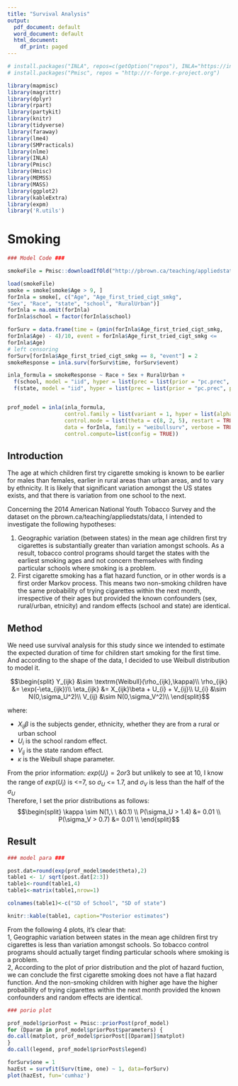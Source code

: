 ```yaml
---
title: "Survival Analysis"
output:
  pdf_document: default
  word_document: default
  html_document:
    df_print: paged
---
```


```r
# install.packages("INLA", repos=c(getOption("repos"), INLA="https://inla.r-inla-download.org/R/testing"), dep=TRUE)
# install.packages("Pmisc", repos = "http://r-forge.r-project.org")

library(mapmisc)
library(magrittr)    
library(dplyr)         
library(rpart)
library(partykit)
library(knitr)
library(tidyverse)
library(faraway)
library(lme4)      
library(SMPracticals)  
library(nlme)
library(INLA)
library(Pmisc)
library(Hmisc)
library(MEMSS)
library(MASS)
library(ggplot2)
library(kableExtra)
library(expm)
library('R.utils')
```

# Smoking

```r

### Model Code ###

smokeFile = Pmisc::downloadIfOld("http://pbrown.ca/teaching/appliedstats/data/smoke.RData")

load(smokeFile)
smoke = smoke[smoke$Age > 9, ]
forInla = smoke[, c("Age", "Age_first_tried_cigt_smkg",
"Sex", "Race", "state", "school", "RuralUrban")]
forInla = na.omit(forInla)
forInla$school = factor(forInla$school)

forSurv = data.frame(time = (pmin(forInla$Age_first_tried_cigt_smkg,
forInla$Age) - 4)/10, event = forInla$Age_first_tried_cigt_smkg <=
forInla$Age)
# left censoring
forSurv[forInla$Age_first_tried_cigt_smkg == 8, "event"] = 2
smokeResponse = inla.surv(forSurv$time, forSurv$event)

inla_formula = smokeResponse ~ Race + Sex + RuralUrban +
  f(school, model = "iid", hyper = list(prec = list(prior = "pc.prec", param = c(1.4,0.01)))) +
  f(state, model = "iid", hyper = list(prec = list(prior = "pc.prec", param = c(0.7,0.01))))


prof_model = inla(inla_formula,
                  control.family = list(variant = 1, hyper = list(alpha = list(prior = "normal", param = c(1,0.1)))),
                  control.mode = list(theta = c(8, 2, 5), restart = TRUE),
                  data = forInla, family = "weibullsurv", verbose = TRUE,
                  control.compute=list(config = TRUE))

```

## Introduction

The age at which children first try cigarette smoking is known to be earlier for males than females, earlier in rural areas than urban areas, and to vary by ethnicity. It is likely that significant variation amongst the US states exists, and that there is variation from one school to the next.

Concerning the 2014 American National Youth Tobacco Survey and the dataset on the pbrown.ca/teaching/appliedstats/data, I intended to investigate the following hypotheses:

1. Geographic variation (between states) in the mean age children first try cigarettes is substantially greater than variation amongst schools. As a result, tobacco control programs should target the states with the earliest smoking ages and not concern themselves with finding particular schools where smoking is a problem.
2. First cigarette smoking has a flat hazard function, or in other words is a first order Markov process. This means two non-smoking children have the same probability of trying cigarettes within the next month, irrespective of their ages but provided the known confounders (sex, rural/urban, etnicity) and random effects (school and state) are identical.

## Method

We need use survival analysis for this study since we intended to estimate the expected duration of time for children start smoking for the first time. And according to the shape of the data, I decided to use Weibull distribution to model it.

$$\begin{split}
Y_{ijk} &\sim \textrm{Weibull}(\rho_{ijk},\kappa)\\
\rho_{ijk} &= \exp(-\eta_{ijk})\\
\eta_{ijk} &= X_{ijk}\beta + U_{i} + V_{ij}\\
U_{i} &\sim N(0,\sigma_U^2)\\
V_{ij} &\sim N(0,\sigma_V^2)\\
\end{split}$$

where:

- $X_{ij}\beta$ is the subjects gender, ethnicity, whether they are from a rural or urban school
- $U_i$ is the school random effect.
- $V_{ij}$ is the state random effect.
- $\kappa$ is the Weibull shape parameter.

From the prior information: $exp(U_i) = 2 or 3$ but unlikely to see at 10, I know the range of $exp(U_i)$ is <=7, so $\sigma_U$ <= 1.7, and $\sigma_V$ is less than the half of the $\sigma_U$\
Therefore, I set the prior distributions as follows:
$$\begin{split}
\kappa \sim N(1,\ \ &0.1) \\
P(\sigma_U > 1.4) &= 0.01 \\
P(\sigma_V > 0.7) &= 0.01 \\
\end{split}$$

\newpage

## Result

```r
### model para ###

post.dat=round(exp(prof_model$mode$theta),2)
table1 <- 1/ sqrt(post.dat[2:3])
table1<-round(table1,4)
table1<-matrix(table1,nrow=1)

colnames(table1)<-c("SD of School", "SD of state")

knitr::kable(table1, caption="Posterior estimates")
```

From the following 4 plots, it's clear that:\
1, Geographic variation between states in the mean age children first try cigarettes is less than variation amongst schools. So tobacco control programs should actually target finding particular schools where smoking is a problem.\
2, According to the plot of prior distribution and the plot of hazard fuction, we can conclude the first cigarette smoking does not have a flat hazard function. And the non-smoking children with higher age have the higher probability of trying cigarettes within the next month provided the known confounders and random effects are identical.\


\newpage

```r
### porio plot

prof_model$priorPost = Pmisc::priorPost(prof_model)
for (Dparam in prof_model$priorPost$parameters) {
do.call(matplot, prof_model$priorPost[[Dparam]]$matplot)
}
do.call(legend, prof_model$priorPost$legend)
```

```r

forSurv$one = 1
hazEst = survfit(Surv(time, one) ~ 1, data=forSurv)
plot(hazEst, fun='cumhaz')

```




